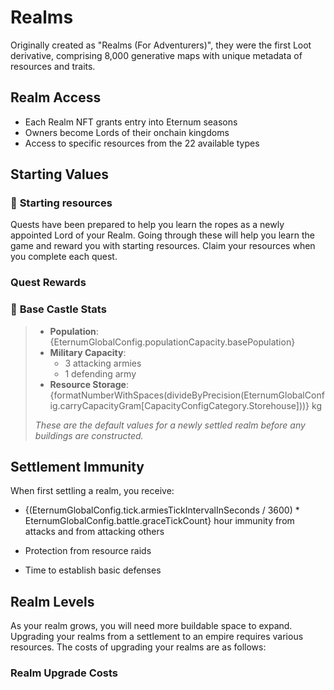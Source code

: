 
# Realms

Originally created as "Realms (For Adventurers)", they were the first Loot derivative, comprising 8,000 generative maps
with unique metadata of resources and traits.

## Realm Access

- Each Realm NFT grants entry into Eternum seasons
- Owners become Lords of their onchain kingdoms
- Access to specific resources from the 22 available types

## Starting Values

### 💎 **Starting resources**

Quests have been prepared to help you learn the ropes as a newly appointed Lord of your Realm. Going through these will
help you learn the game and reward you with starting resources. Claim your resources when you complete each quest.

### Quest Rewards

<QuestRewards />

### 🏰 **Base Castle Stats**

> - **Population**: {EternumGlobalConfig.populationCapacity.basePopulation}
> - **Military Capacity**:
>   - 3 attacking armies
>   - 1 defending army
> - **Resource Storage**:
>   {formatNumberWithSpaces(divideByPrecision(EternumGlobalConfig.carryCapacityGram[CapacityConfigCategory.Storehouse]))}
>   kg
>
> _These are the default values for a newly settled realm before any buildings are constructed._

## Settlement Immunity

When first settling a realm, you receive:

- <span>
    {(EternumGlobalConfig.tick.armiesTickIntervalInSeconds / 3600) * EternumGlobalConfig.battle.graceTickCount} hour
    immunity from attacks and from attacking others
  </span>

- Protection from resource raids
- Time to establish basic defenses

## Realm Levels

As your realm grows, you will need more buildable space to expand. Upgrading your realms from a settlement to an empire
requires various resources. The costs of upgrading your realms are as follows:

### Realm Upgrade Costs

<RealmUpgradeCosts
  level={RealmLevels.Settlement}
  description="Settlement - a small settlement with 6 buildable hexes"
/>

<RealmUpgradeCosts level={RealmLevels.City} description="City - a glorious city with 18 buildable hexes" />

<RealmUpgradeCosts level={RealmLevels.Kingdom} description="Kingdom - a kingdom with 36 buildable hexes" />

<RealmUpgradeCosts level={RealmLevels.Empire} description="Empire - a vast empire with 60 buildable hexes" />
